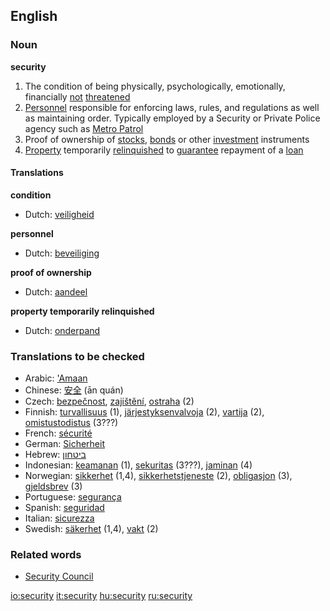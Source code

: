==English==
===Noun===
'''security'''

#The condition of being physically, psychologically, emotionally, financially [[not]] [[threaten]]ed
#[[Personnel]] responsible for enforcing laws, rules, and regulations as well as maintaining order. Typically employed by a Security or Private Police agency such as [http://www.metropatrol.org/ Metro Patrol]
#Proof of ownership of [[stock]]s, [[bond]]s or other [[investment]] instruments
#[[Property]] temporarily [[relinquish]]ed to [[guarantee]] repayment of a [[loan]]

====Translations====
'''condition'''
{{top}}
*Dutch: [[veiligheid]] {{f}}
{{mid}}
{{bottom}}

'''personnel'''
{{top}}
*Dutch: [[beveiliging]] {{f}}
{{mid}}
{{bottom}}

'''proof of ownership'''
{{top}}
*Dutch: [[aandeel]] {{n}}
{{mid}}
{{bottom}}

'''property temporarily relinquished'''
{{top}}
*Dutch: [[onderpand]] {{n}}
{{mid}}
{{bottom}}

===Translations to be checked===
{{checktrans}}
*Arabic: [['Amaan]] {{m}}
*Chinese: [[安全]] (ān quán)
*Czech: [[bezpečnost]], [[zajištění]], [[ostraha]] (2)
*Finnish: [[turvallisuus]] (1), [[järjestyksenvalvoja]] (2), [[vartija]] (2), [[omistustodistus]] (3???)
*French: [[sécurité]] {{f}}
*German: [[Sicherheit]] {{f}}
*Hebrew: [[ביטחון]] {{m}}
*Indonesian: [[keamanan]] (1), [[sekuritas]] (3???), [[jaminan]] (4)
*Norwegian: [[sikkerhet]] {{m}} (1,4), [[sikkerhetstjeneste]] {{m}} (2), [[obligasjon]] {{m}} (3), [[gjeldsbrev]] {{n}} (3)
*Portuguese: [[segurança]] {{f}}
*Spanish: [[seguridad]] {{f}}
*Italian: [[sicurezza]] {{f}}
*Swedish: [[säkerhet]] {{c}} (1,4), [[vakt]] {{c}} (2)

===Related words===

*[[Security Council]]

[[io:security]]
[[it:security]]
[[hu:security]]
[[ru:security]]